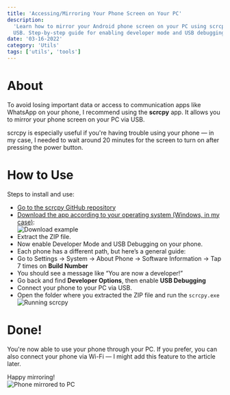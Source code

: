 ```yaml
---
title: 'Accessing/Mirroring Your Phone Screen on Your PC'
description:
  'Learn how to mirror your Android phone screen on your PC using scrcpy via
  USB. Step-by-step guide for enabling developer mode and USB debugging.'
date: '03-16-2022'
category: 'Utils'
tags: ['utils', 'tools']
---
```


# About

To avoid losing important data or access to communication apps like WhatsApp on
your phone, I recommend using the **scrcpy** app. It allows you to mirror your
phone screen on your PC via USB.

scrcpy is especially useful if you're having trouble using your phone — in my
case, I needed to wait around 20 minutes for the screen to turn on after
pressing the power button.

# How to Use

Steps to install and use:

- [Go to the scrcpy GitHub repository](https://github.com/Genymobile/scrcpy)
- [Download the app according to your operating system (Windows, in my case)](https://github.com/Genymobile/scrcpy):  
  ![Download example](https://dev-to-uploads.s3.amazonaws.com/uploads/articles/3jbeqyi12co8wtku6tkt.png)
- Extract the ZIP file.
- Now enable Developer Mode and USB Debugging on your phone.
- Each phone has a different path, but here’s a general guide:
- Go to Settings → System → About Phone → Software Information → Tap 7 times on
  **Build Number**
- You should see a message like “You are now a developer!”
- Go back and find **Developer Options**, then enable **USB Debugging**
- Connect your phone to your PC via USB.
- Open the folder where you extracted the ZIP file and run the `scrcpy.exe`  
  ![Running scrcpy](https://dev-to-uploads.s3.amazonaws.com/uploads/articles/gvuu9c59mxgxhb1abydw.png)

# Done!

You're now able to use your phone through your PC. If you prefer, you can also
connect your phone via Wi-Fi — I might add this feature to the article later.

Happy mirroring!  
![Phone mirrored to PC](https://dev-to-uploads.s3.amazonaws.com/uploads/articles/mspapq6wdastgq9e6c42.png)
